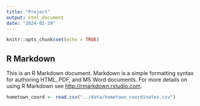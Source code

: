 ```yaml
---
title: "Project"
output: html_document
date: "2024-02-29"
---
```


```r
knitr::opts_chunk$set(echo = TRUE)
```

## R Markdown

This is an R Markdown document. Markdown is a simple formatting syntax for authoring HTML, PDF, and MS Word documents. For more details on using R Markdown see <http://rmarkdown.rstudio.com>.

```r
hometown_coord <- read.csv("../data/hometown_coordinates.csv")
```

```r

```

